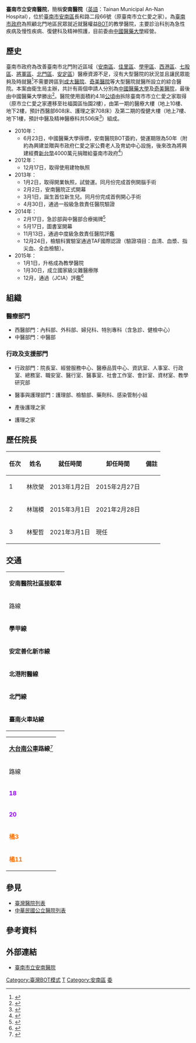 {{refimprove|time=2016-02-11T12:31:47+00:00}}

{{Hospital Clinic Information
| name                          = 臺南市立安南醫院
| else_name                     = Tainan Municipal An-Nan Hospital
| logo                          = [[File:An-Nan_Hospital_logo.gif|180px]]
| full_name                     = 臺南市立安南醫院-委託中國醫藥大學興建經營
| abbreviated_name              = 安南醫院
| open_date                     = 2013年
| closing_date                  =
| area                          =
| location                      = {{TWN}}:[[臺南市|臺南市]][[安南區|安南區]]州南里12鄰長和路二段66號
| zip_code                      =
| telephone_no                  = +886-6-355-3111
| Division_of_medical_liability = 區域醫院
| discriminate_code             =
| sickbed                       = 349床
| special_medical               =
| key_people                    = 林聖哲 〈院長〉
| manager                       = [[臺南市政府|臺南市政府]]、[[中國醫藥大學|中國醫藥大學]]
| num_employees                 = 1450人
| homepage                      = http://www.tmanh.org.tw
| footnotes                     =
| image                         = [[File:臺南市立安南醫院.jpg|300px]]
| width                         = 300px
}}
'''臺南市立安南醫院'''，簡稱'''安南醫院'''（[[英語|英語]]：Tainan Municipal An-Nan Hospital），位於[[臺南市|臺南市]][[安南區|安南區]]長和路二段66號（原臺南市立仁愛之家）。為[[臺南市政府|臺南市政府]]為照顧北門地區民眾就近就醫權益[[BOT模式|BOT]]的教學醫院，主要診治科別為急性疾病及慢性疾病、復健科及精神照護，目前委由[[中國醫藥大學|中國醫藥大學]]經營。

== 歷史 ==
臺南市政府為改善臺南市北門附近區域（[[安南區|安南區]]、[[佳里區|佳里區]]、[[學甲區|學甲區]]、[[西港區|西港區]]、[[七股區|七股區]]、[[將軍區|將軍區]]、[[北門區|北門區]]、[[安定區_(台灣)|安定區]]）醫療資源不足，沒有大型醫院的狀況並且讓民眾能夠及時就醫<ref>{{cite web |url=https://tw.news.yahoo.com/市立安南醫院2月開幕-165219322.html |title=市立安南醫院2月開幕 |date=2013-01-22 |publisher=台灣新生報 |accessdate=2020-09-17 |archive-date=2019-06-07 |archive-url=https://web.archive.org/web/20190607064649/https://tw.news.yahoo.com/%E5%B8%82%E7%AB%8B%E5%AE%89%E5%8D%97%E9%86%AB%E9%99%A22%E6%9C%88%E9%96%8B%E5%B9%95-165219322.html |dead-url=no }}</ref>不需要跨區到[[國立成功大學醫學院附設醫院|成大醫院]]、[[奇美醫院|奇美醫院]]等大型醫院就醫所設立的綜合醫院。本案由衛生局主辦，共計有兩個申請人分別為[[中國醫藥大學|中國醫藥大學]]及[[奇美醫院|奇美醫院]]，最後由中國醫藥大學勝出<ref>{{cite web |url=http://www.tmanh.org.tw/about/about.php |title=臺南市立安南醫院-醫院簡介 |date=2013-02-01 |publisher=臺南市立安南醫院 |deadurl=yes |archiveurl=https://web.archive.org/web/20160215155300/http://www.tmanh.org.tw/about/about.php |archivedate=2016-02-15 }}</ref>。醫院使用面積約4.18[[公頃|公頃]]由拆除臺南市市立仁愛之家取得（原市立仁愛之家遷移至社福園區怡園2樓），由第一期的醫療大樓（地上10樓、地下2樓，預計西醫部608床、護理之家708床）及第二期的復健大樓（地上7樓、地下1樓，預計中醫及精神醫療科共506床<ref>{{cite web |url=http://www.nownews.com/n/2010/06/14/702989 |title=台南「市立安南醫院」BOT案即將簽約定案 |date=2010-06-14 |publisher=今日新聞 |accessdate=2016-02-12 |archive-date=2016-02-16 |archive-url=https://web.archive.org/web/20160216122214/http://www.nownews.com/n/2010/06/14/702989 |dead-url=no }}</ref>）組成。

*2010年：
**6月23日，中國醫藥大學得標，安南醫院BOT簽約，營運期限為50年（附約為興建並贈與市政府仁愛之家公費老人及育幼中心設施，後來改為將興建經費[[新台幣|新台幣]]4000萬元捐贈給臺南市政府<ref>{{cite web |url=http://www.tainan.gov.tw/tainan/news.asp?id={8136A375-B7B5-4E08-8CBB-D2A862405430} |title=有關安南醫院BOT契約附約捐贈「臺南市立仁愛之家公費老人及育幼中心設施」之修約一事，市府說明|date=2013-01-22 |publisher=臺南市政府}}</ref>）
*2012年：
**12月17日，取得使用建物執照
*2013年：
**1月2日，取得開業執照，試營運。同月份完成首例開腦手術
**2月2日，安南醫院正式開幕
**3月1日，誕生首位新生兒。同月份完成首例開心手術
**4月30日，通過一般級急救責任醫院驗證
*2014年：
**2月17日，急診部與中醫部合療揭牌<ref>{{cite web |url=http://news.ltn.com.tw/news/life/breakingnews/1335715 |title=中西醫合療門診 安南醫院家醫科進駐中醫部問診 |date=2015-06-01 |publisher=自由時報 |accessdate=2016-02-11 |archive-date=2018-12-09 |archive-url=https://web.archive.org/web/20181209064916/http://news.ltn.com.tw/news/life/breakingnews/1335715 |dead-url=no }}</ref>
**5月17日，圖書室開幕
**11月13日，通過中度級急救責任醫院評鑑
**12月24日，檢驗科實驗室通過TAF國際認證（驗證項目：血清、血漿、指尖血、全血檢驗）。
*2015年：
**1月1日，升格成為教學醫院
**1月30日，成立國家級災難醫療隊
**12月，通過{{link-en|美國醫療機構認證聯合委員會|Joint Commission}}（JCIA）評鑑<ref>{{cite web |url=http://hr.taftw.org.tw/service/labinfo.aspx?code=2968 |title=臺南市立安南醫院-JCIA認可項目內容 |date=2015-03-17 |publisher=臺南市立安南醫院 }}{{dead link|date=2018年4月 |bot=InternetArchiveBot |fix-attempted=yes }}</ref>

== 組織 ==
=== 醫療部門 ===
*西醫部門：內科部、外科部、婦兒科、特別專科（含急診、健檢中心）
*中醫部門：中醫部

=== 行政及支援部門 ===
*行政部門：院長室、經營服務中心、醫療品質中心、資訊室、人事室、行政室、總務室、職安室、醫行室、醫事室、社會工作室、會計室、資材室、教學研究部

*醫事與護理部門：護理部、檢驗部、藥劑科、感染管制小組

*產後護理之家

*護理之家

== 歷任院長 ==
{|class="wikitable"
|-
!任次||姓名||就任時間||卸任時間||備註
|-
|1||林欣榮||2013年1月2日||2015年2月27日||
|-
|2||林瑞模||2015年3月1日||2021年2月28日||
|-
|3||林聖哲||2021年3月1日||現任||
|}

== 交通 ==
{|class="wikitable" width="90%" align="center"
|-align=center bgcolor=#FFFFFF
|colspan=7|'''安南醫院社區接駁車'''
|-
!路線
!經營業者
!起站
!經過站
!迄站
!備註
|-
|'''學甲線'''||安南醫院||[[學甲區|學甲區]]慈濟宮||學甲區公所、[[西港區|西港]]郵局||安南醫院||
|-
|'''安定善化新市線'''||安南醫院||[[安定區_(台灣)|安定區]]蘇厝里長興宮||善化中山路、新市火車站、港口慈安宮||安南醫院||
|-
|'''北港附醫線'''||安南醫院||[[中國醫藥大學附設醫院|中國醫藥大學北港附設醫院]]||[[嘉義車站_(高鐵)|嘉義高鐵站]]接送區||安南醫院 ||
|-
|'''北門線'''||安南醫院||[[北門區|北門區]]保安宮||[[善化區|善化]]中山路、新市火車站、[[安定區_(台灣)|安定區]]港口-{里}-慈安宮||安南醫院||
|-
|'''臺南火車站線'''||安南醫院||臺南火車站||[[臺南公園|臺南公園]]、安順派出所、仁愛之家||安南醫院||
|}

{|class="wikitable" width="90%" align="center"
|-align=center bgcolor=#FFFFFF
|colspan=7|'''[[大台南公車|大台南公車]]路線'''<ref>{{cite web |url=http://www.tainan.gov.tw/tainan/dep_news.asp?id={1C693548-C6B6-4AE5-9C34-140FC772A646} |title=臺南市立安南醫院貼心服務友善候車空間啟用|date=2013-07-11 |publisher=臺南市政府交通局 }}</ref>
|-
!路線
!經營業者
!起站
!途經
!迄站
!備註
|-
|'''<font color=#9900FF>18</font>'''||[[府城客運|府城客運]]||台南站||臺南火車站||塭南里||
*平日部分班次繞駛北安路。
*部分班次延駛至[[國立臺灣歷史博物館|國立臺灣歷史博物館]]、國民路。
*延駛至臺史博時才途經安南醫院。
|-
|'''<font color=#9900FF>20</font>'''||府城客運||[[南紡購物中心|南紡購物中心]]||鹽行、安南醫院||海東國小||
|-
|'''<font color=#FF7300>橘3</font>'''||[[興南客運|興南客運]]||[[善化車站|善化轉運站]]||安定||安南醫院||
*部分班次延駛至[[臺南轉運站|臺南轉運站]]，不經安南醫院。
|-
|'''<font color=#FF7300>橘11</font>'''||興南客運||下營區公所||[[麻豆轉運站|麻豆轉運站]]、西港||安南醫院||
*部分班次延駛至臺南轉運站，不經安南醫院。
|}

== 參見 ==
* [[臺灣醫院列表|臺灣醫院列表]]
* [[中華民國公立醫院列表|中華民國公立醫院列表]]

==參考資料==
{{Reflist}}

==外部連結==
* [http://www.tmanh.org.tw 臺南市立安南醫院] {{Wayback|url=http://www.tmanh.org.tw/ |date=20161012180516 }}

{{臺南市醫院}}
[[Category:臺灣BOT模式|Category:臺灣BOT模式]]
[[Category:臺南市醫院|T]]
[[Category:安南區|Category:安南區]]
[[Category:中國醫藥大學附設醫院|委]]